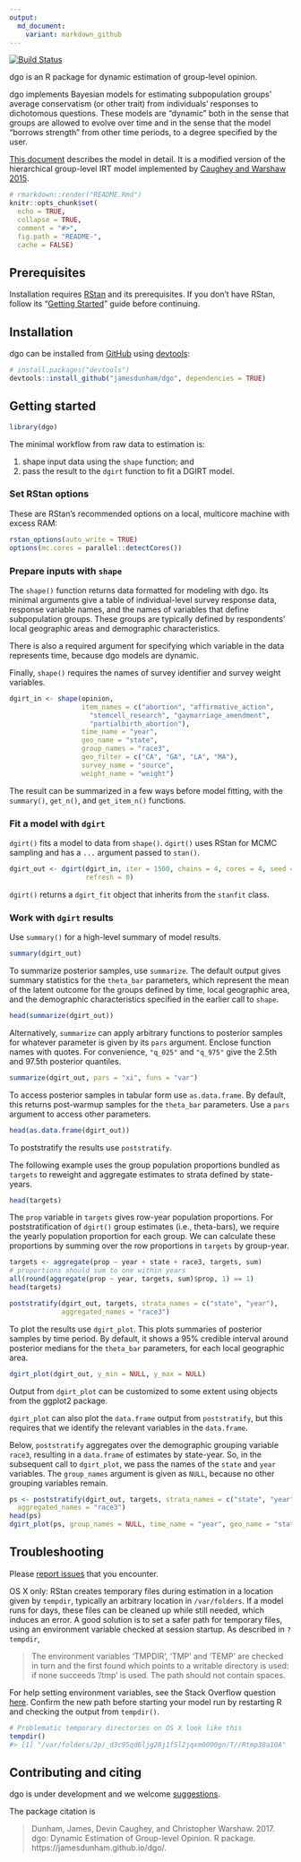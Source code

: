 ```yaml
---
output:
  md_document:
    variant: markdown_github
---
```

[![Build Status](https://travis-ci.org/jamesdunham/dgo.svg?branch=master)](https://travis-ci.org/jamesdunham/dgo)

dgo is an R package for dynamic estimation of group-level opinion.

dgo implements Bayesian models for estimating subpopulation groups' average
conservatism (or other trait) from individuals' responses to dichotomous
questions. These models are "dynamic" both in the sense that groups are allowed
to evolve over time and in the sense that the model "borrows strength" from
other time periods, to a degree specified by the user.

[This
document](https://github.com/jamesdunham/dgo/blob/master/inst/dgirt_details.pdf)
describes the model in detail. It is a modified version of the hierarchical
group-level IRT model implemented by [Caughey and Warshaw
2015](http://pan.oxfordjournals.org/content/early/2015/02/04/pan.mpu021.full.pdf+html).

```r
# rmarkdown::render("README.Rmd")
knitr::opts_chunk$set(
  echo = TRUE,
  collapse = TRUE,
  comment = "#>",
  fig.path = "README-",
  cache = FALSE)
```

## Prerequisites

Installation requires [RStan](http://mc-stan.org/interfaces/rstan.html) and its
prerequisites. If you don't have RStan, follow its "[Getting
Started](https://github.com/stan-dev/rstan/wiki/RStan-Getting-Started)" guide
before continuing.

## Installation

dgo can be installed from [GitHub](https://github.com/jamesdunham/dgo) using
[devtools](https://github.com/hadley/devtools/):
```r
# install.packages("devtools")
devtools::install_github("jamesdunham/dgo", dependencies = TRUE)
```

## Getting started

```r
library(dgo)
```

The minimal workflow from raw data to estimation is:

  1. shape input data using the `shape` function; and
  2. pass the result to the `dgirt` function to fit a DGIRT model.

### Set RStan options

These are RStan's recommended options on a local, multicore machine with excess
RAM:

```r
rstan_options(auto_write = TRUE)
options(mc.cores = parallel::detectCores())
```

### Prepare inputs with `shape`

The `shape()` function returns data formatted for modeling with dgo. Its minimal
arguments give a table of individual-level survey response data, response
variable names, and the names of variables that define subpopulation groups.
These groups are typically defined by respondents' local geographic areas and
demographic characteristics.

There is also a required argument for specifying which variable in the data
represents time, because dgo models are dynamic.

Finally, `shape()` requires the names of survey identifier and survey weight
variables.

```r
dgirt_in <- shape(opinion,
                  item_names = c("abortion", "affirmative_action",
                    "stemcell_research", "gaymarriage_amendment",
                    "partialbirth_abortion"),
                  time_name = "year",
                  geo_name = "state",
                  group_names = "race3",
                  geo_filter = c("CA", "GA", "LA", "MA"),
                  survey_name = "source",
                  weight_name = "weight")
```

The result can be summarized in a few ways before model fitting, with
the `summary()`, `get_n()`, and `get_item_n()` functions.


### Fit a model with `dgirt`

`dgirt()` fits a model to data from `shape()`. `dgirt()` uses RStan for MCMC
sampling and has a `...` argument passed to `stan()`. 

```r
dgirt_out <- dgirt(dgirt_in, iter = 1500, chains = 4, cores = 4, seed = 42,
                   refresh = 0)
```

`dgirt()` returns a `dgirt_fit` object that inherits from the `stanfit` class.

### Work with `dgirt` results

Use `summary()` for a high-level summary of model results. 

```r
summary(dgirt_out)
```

To summarize posterior samples, use `summarize`. The default output gives
summary statistics for the `theta_bar` parameters, which represent the mean of
the latent outcome for the groups defined by time, local geographic area, and
the demographic characteristics specified in the earlier call to `shape`.

```r
head(summarize(dgirt_out))
```

Alternatively, `summarize` can apply arbitrary functions to posterior samples
for whatever parameter is given by its `pars` argument. Enclose function names
with quotes. For convenience, `"q_025"` and `"q_975"` give the 2.5th and 97.5th
posterior quantiles.

```r
summarize(dgirt_out, pars = "xi", funs = "var")
```

To access posterior samples in tabular form use `as.data.frame`. By default,
this returns post-warmup samples for the `theta_bar` parameters.  Use a `pars`
argument to access other parameters.

```r
head(as.data.frame(dgirt_out))
```

To poststratify the results use `poststratify`.

The following example uses the group population proportions bundled as `targets`
to reweight and aggregate estimates to strata defined by state-years.

```r
head(targets)
```

The `prop` variable in `targets` gives row-year population proportions. For
poststratification of `dgirt()` group estimates (i.e., theta-bars), we require
the yearly population proportion for each group. We can calculate these
proportions by summing over the row proportions in `targets` by group-year.

```r
targets <- aggregate(prop ~ year + state + race3, targets, sum)
# proportions should sum to one within years 
all(round(aggregate(prop ~ year, targets, sum)$prop, 1) == 1)
head(targets)
```

```r
poststratify(dgirt_out, targets, strata_names = c("state", "year"),
             aggregated_names = "race3")
```

To plot the results use `dgirt_plot`. This plots summaries of posterior samples
by time period. By default, it shows a 95% credible interval around posterior
medians for the `theta_bar` parameters, for each local geographic area.

```r
dgirt_plot(dgirt_out, y_min = NULL, y_max = NULL)
```

Output from `dgirt_plot` can be customized to some extent using objects from the
ggplot2 package.

`dgirt_plot` can also plot the `data.frame` output from `poststratify`, but this
requires that we identify the relevant variables in the `data.frame`.

Below, `poststratify` aggregates over the demographic grouping variable `race3`,
resulting in a `data.frame` of estimates by state-year. So, in the subsequent
call to `dgirt_plot`, we pass the names of the `state` and `year` variables. The
`group_names` argument is given as `NULL`, because no other grouping variables
remain.

```r
ps <- poststratify(dgirt_out, targets, strata_names = c("state", "year"),
  aggregated_names = "race3")
head(ps)
dgirt_plot(ps, group_names = NULL, time_name = "year", geo_name = "state")
```

## Troubleshooting

Please [report issues](https://github.com/jamesdunham/dgo/issues) that you
encounter.

OS X only: RStan creates temporary files during estimation in a location given
by `tempdir`, typically an arbitrary location in `/var/folders`. If a model runs
for days, these files can be cleaned up while still needed, which induces an
error. A good solution is to set a safer path for temporary files, using an
environment variable checked at session startup. As described in `?tempdir`, 

> The environment variables ‘TMPDIR’, ‘TMP’ and ‘TEMP’ are checked in turn and
> the first found which points to a writable directory is used: if none succeeds
> ‘/tmp’ is used. The path should not contain spaces.

For help setting environment variables, see the Stack Overflow question
[here](https://stackoverflow.com/questions/17107206/change-temporary-directory).
Confirm the new path before starting your model run by restarting R and checking
the output from `tempdir()`.

```r
# Problematic temporary directories on OS X look like this
tempdir()   
#> [1] "/var/folders/2p/_d3c95qd6ljg28j1f5l2jqxm0000gn/T//Rtmp38a10A"
```

## Contributing and citing

dgo is under development and we welcome
[suggestions](https://github.com/jamesdunham/dgo/issues).

The package citation is 

> Dunham, James, Devin Caughey, and Christopher Warshaw. 2017. dgo: Dynamic
> Estimation of Group-level Opinion. R package. https://jamesdunham.github.io/dgo/.

